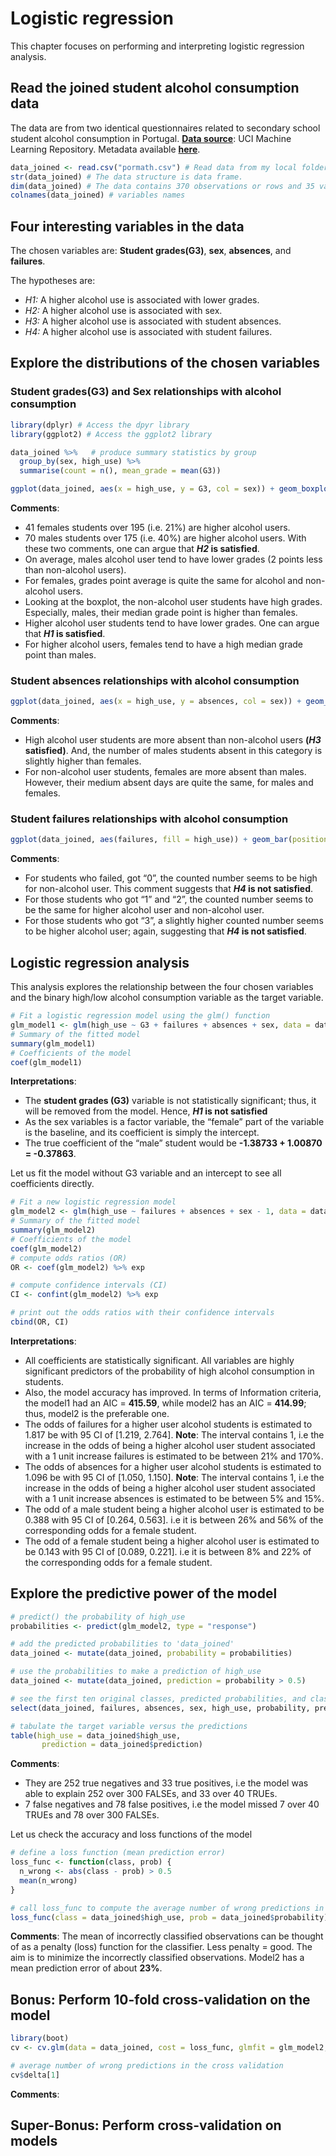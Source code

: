 # Logistic regression
This chapter focuses on performing and interpreting logistic regression analysis.

## Read the joined student alcohol consumption data
The data are from two identical questionnaires related to secondary school student alcohol consumption in Portugal. **[Data source](http://archive.ics.uci.edu/ml/dataset)**: UCI Machine Learning Repository. Metadata available **[here](https://archive.ics.uci.edu/ml/datasets/Student+Performance)**.

```r
data_joined <- read.csv("pormath.csv") # Read data from my local folder
str(data_joined) # The data structure is data frame.
dim(data_joined) # The data contains 370 observations or rows and 35 variables or columns.
colnames(data_joined) # variables names
```



## Four interesting variables in the data

The chosen variables are: **Student grades(G3)**, **sex**, **absences**, and **failures**.

The hypotheses are:

* *H1:* A higher alcohol use is associated with lower grades.
* *H2:* A higher alcohol use is associated with sex.
* *H3:* A higher alcohol use is associated with student absences.
* *H4:* A higher alcohol use is associated with student failures.


## Explore the distributions of the chosen variables

### Student grades(G3) and Sex relationships with alcohol consumption

```r
library(dplyr) # Access the dpyr library
library(ggplot2) # Access the ggplot2 library
```

```r
data_joined %>%   # produce summary statistics by group
  group_by(sex, high_use) %>%
  summarise(count = n(), mean_grade = mean(G3))
```


```r
ggplot(data_joined, aes(x = high_use, y = G3, col = sex)) + geom_boxplot() + ylab("grade") + ggtitle("Student grades by alcohol consumption and sex")
```

**Comments**:

* 41 females students over 195 (i.e. 21%) are higher alcohol users.
* 70 males students over 175 (i.e. 40%) are higher alcohol users. With     these two comments, one can argue that ***H2* is satisfied**.
* On average, males alcohol user tend to have lower grades (2 points less   than non-alcohol users).
* For females,  grades point average is quite the same for alcohol and      non-alcohol users.
* Looking at the boxplot, the non-alcohol user students have high grades.   Especially, males, their median grade point is higher than females.
* Higher alcohol user students tend to have lower grades. One can argue that ***H1* is satisfied**.
* For higher alcohol users, females tend to have a high median grade point   than males.




### Student absences relationships with alcohol consumption



```r
ggplot(data_joined, aes(x = high_use, y = absences, col = sex)) + geom_boxplot() + ggtitle("Student absences by alcohol consumption and sex")
```

**Comments**:

* High alcohol user students are more absent than non-alcohol users       **(*H3* satisfied)**. And, the number of males students absent in this    category is slightly higher than females. 
* For non-alcohol user students, females are more absent than males. However, their medium absent days are quite the same, for males and females.



### Student failures relationships with alcohol consumption


```r
ggplot(data_joined, aes(failures, fill = high_use)) + geom_bar(position = "dodge") + ggtitle("Student failures by alcohol consumption")
```

**Comments**:

* For students who failed, got "0", the counted number seems to be high     for non-alcohol user. This comment suggests that ***H4* is not            satisfied**.
* For those students who got "1" and "2", the counted number seems to be    the same for higher alcohol user and non-alcohol user.
* For those students who got "3", a slightly higher counted number seems    to be higher alcohol user; again, suggesting that ***H4* is not           satisfied**. 



## Logistic regression analysis
This analysis explores the relationship between the four chosen variables and the binary high/low alcohol consumption variable as the target variable.

```r
# Fit a logistic regression model using the glm() function
glm_model1 <- glm(high_use ~ G3 + failures + absences + sex, data = data_joined, family = "binomial")
# Summary of the fitted model
summary(glm_model1)
# Coefficients of the model
coef(glm_model1)
```

**Interpretations**:

* The **student grades (G3)** variable is not statistically significant;   thus, it will be removed from the model. Hence, ***H1* is not satisfied** 
* As the sex variables is a factor variable, the "female" part of the      variable is the baseline, and its coefficient is simply the intercept. 
* The true coefficient of the "male" student would be **-1.38733 +         1.00870 = -0.37863**.

Let us fit the model without G3 variable and an intercept to see all coefficients directly.

```r
# Fit a new logistic regression model 
glm_model2 <- glm(high_use ~ failures + absences + sex - 1, data = data_joined, family = "binomial")
# Summary of the fitted model
summary(glm_model2)
# Coefficients of the model
coef(glm_model2)
# compute odds ratios (OR)
OR <- coef(glm_model2) %>% exp

# compute confidence intervals (CI)
CI <- confint(glm_model2) %>% exp

# print out the odds ratios with their confidence intervals
cbind(OR, CI)
```

**Interpretations**:

* All coefficients are statistically significant. All variables are        highly significant predictors of the probability of high alcohol         consumption in students. 
* Also, the model accuracy has improved. In terms of Information           criteria, the model1 had an AIC = **415.59**, while model2 has an AIC =   **414.99**; thus, model2 is the preferable one.
* The odds of failures for a higher user alcohol students is estimated to   1.817 be with 95 CI of [1.219, 2.764]. **Note**: The interval contains   1, i.e the increase in the odds of being a higher alcohol user student   associated with a 1 unit increase failures is estimated to be between    21% and 170%. 
* The odds of absences for a higher user alcohol students is estimated to   1.096 be with 95 CI of [1.050, 1.150]. **Note**: The interval contains   1, i.e the increase in the odds of being a higher alcohol user student   associated with a 1 unit increase absences is estimated to be between    5% and 15%. 
* The odd of a male student being a higher alcohol user is estimated to    be 0.388 with 95 CI of [0.264, 0.563]. i.e it is between 26% and 56% of   the corresponding odds for a female student.
* The odd of a female student being a higher alcohol user is estimated to    be 0.143 with 95 CI of [0.089, 0.221]. i.e it is between 8% and 22% of   the corresponding odds for a female student.


## Explore the predictive power of the model 

```r
# predict() the probability of high_use
probabilities <- predict(glm_model2, type = "response")

# add the predicted probabilities to 'data_joined'
data_joined <- mutate(data_joined, probability = probabilities)

# use the probabilities to make a prediction of high_use
data_joined <- mutate(data_joined, prediction = probability > 0.5)

# see the first ten original classes, predicted probabilities, and class predictions
select(data_joined, failures, absences, sex, high_use, probability, prediction) %>% head(10)

# tabulate the target variable versus the predictions
table(high_use = data_joined$high_use, 
       prediction = data_joined$prediction)
```

**Comments**:

* They are 252 true negatives and 33 true positives, i.e the model was     able to explain 252 over 300 FALSEs, and 33 over 40 TRUEs. 
* 7 false negatives and 78 false positives, i.e the model missed 7 over 40 TRUEs and 78 over 300 FALSEs.


Let us check the accuracy and loss functions of the model

```r
# define a loss function (mean prediction error)
loss_func <- function(class, prob) {
  n_wrong <- abs(class - prob) > 0.5
  mean(n_wrong)
}

# call loss_func to compute the average number of wrong predictions in the (training) data
loss_func(class = data_joined$high_use, prob = data_joined$probability)

```

**Comments**: The mean of incorrectly classified observations can be thought of as a   penalty (loss) function for the classifier. Less penalty = good. The     aim is to minimize the incorrectly classified observations. Model2 has a mean prediction error of about **23%**.


## Bonus: Perform 10-fold cross-validation on the model

```r
library(boot)
cv <- cv.glm(data = data_joined, cost = loss_func, glmfit = glm_model2, K = 10)

# average number of wrong predictions in the cross validation
cv$delta[1]
```

**Comments**:

## Super-Bonus: Perform cross-validation on models

